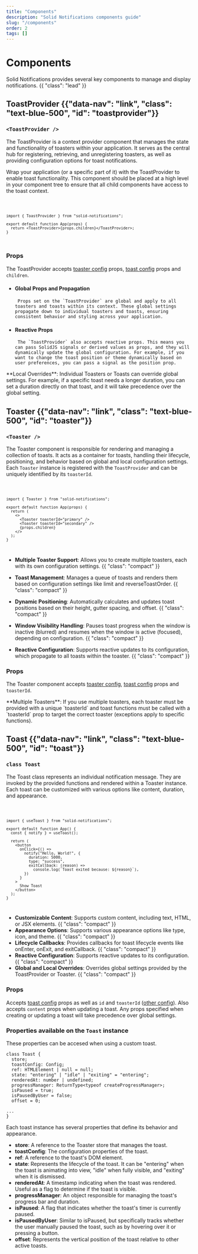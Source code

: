```yaml
---
title: "Components"
description: "Solid Notifications components guide"
slug: "/components"
order: 2
tags: []
---
```



<Title>Components</Title>

# Components

Solid Notifications provides several key components to manage and display notifications. {{ "class": "lead" }}

## ToastProvider {{"data-nav": "link", "class": "text-blue-500", "id": "toastprovider"}}

### `<ToastProvider />`

The ToastProvider is a context provider component that manages the state and functionality of toasters within your application. It serves as the central hub for registering, retrieving, and unregistering toasters, as well as providing configuration options for toast notifications.

Wrap your application (or a specific part of it) with the ToastProvider to enable toast functionality. This component should be placed at a high level in your component tree to ensure that all child components have access to the toast context.

<Code lang="tsx">

```tsx
import { ToastProvider } from "solid-notifications";

export default function App(props) {
  return <ToastProvider>{props.children}</ToastProvider>;
}
```

</Code>

### Props

The ToastProvider accepts [toaster config](/props#toaster-config) props, [toast config](/props#toast-config) props and `children`.

- #### Global Props and Propagation

       Props set on the `ToastProvider` are global and apply to all toasters and toasts within its context. These global settings propagate down to individual toasters and toasts, ensuring consistent behavior and styling across your application.

- #### Reactive Props

       The `ToastProvider` also accepts reactive props. This means you can pass SolidJS signals or derived values as props, and they will dynamically update the global configuration. For example, if you want to change the toast position or theme dynamically based on user preferences, you can pass a signal as the position prop.

<HighlightBlock type="info">
  **Local Overrides**: Individual Toasters or Toasts can override global
  settings. For example, if a specific toast needs a longer duration, you can
  set a duration directly on that toast, and it will take precedence over the
  global setting.
</HighlightBlock>

## Toaster {{"data-nav": "link", "class": "text-blue-500", "id": "toaster"}}

### `<Toaster />`

The Toaster component is responsible for rendering and managing a collection of toasts. It acts as a container for toasts, handling their lifecycle, positioning, and behavior based on global and local configuration settings. Each `Toaster` instance is registered with the `ToastProvider` and can be uniquely identified by its `toasterId`.

<Code lang="tsx">

```tsx
import { Toaster } from "solid-notifications";

export default function App(props) {
  return (
    <>
      <Toaster toasterId="primary" />
      <Toaster toasterId="secondary" />
      {props.children}
    </>
  );
}
```

</Code>

- **Multiple Toaster Support**: Allows you to create multiple toasters, each with its own configuration settings. {{ "class": "compact" }}

- **Toast Management**: Manages a queue of toasts and renders them based on configuration settings like limit and reverseToastOrder. {{ "class": "compact" }}

- **Dynamic Positioning**: Automatically calculates and updates toast positions based on their height, gutter spacing, and offset. {{ "class": "compact" }}

- **Window Visibility Handling**: Pauses toast progress when the window is inactive (blurred) and resumes when the window is active (focused), depending on configuration. {{ "class": "compact" }}

- **Reactive Configuration**: Supports reactive updates to its configuration, which propagate to all toasts within the toaster. {{ "class": "compact" }}

### Props

The Toaster component accepts [toaster config](/props#toaster-config), [toast config](/props#toast-config) props and `toasterId`.

<HighlightBlock type="warning">
  **Multiple Toasters**: If you use multiple toasters, each toaster must be
  provided with a unique `toasterId` and toast functions must be called with a
  `toasterId` prop to target the correct toaster (exceptions apply to specific
  functions).
</HighlightBlock>

## Toast {{"data-nav": "link", "class": "text-blue-500", "id": "toast"}}

### `class Toast`

The Toast class represents an individual notification message. They are invoked by the provided functions and rendered within a Toaster instance. Each toast can be customized with various options like content, duration, and appearance.

<Code lang="tsx">

```tsx
import { useToast } from "solid-notifications";

export default function App() {
  const { notify } = useToast();

  return (
    <button
      onClick={() =>
        notify("Hello, World!", {
          duration: 5000,
          type: "success",
          exitCallback: (reason) =>
            console.log(`Toast exited because: ${reason}`),
        })
      }
    >
      Show Toast
    </button>
  );
}
```

</Code>

- **Customizable Content**: Supports custom content, including text, HTML, or JSX elements. {{ "class": "compact" }}
- **Appearance Options**: Supports various appearance options like type, icon, and theme. {{ "class": "compact" }}
- **Lifecycle Callbacks**: Provides callbacks for toast lifecycle events like onEnter, onExit, and exitCallback. {{ "class": "compact" }}
- **Reactive Configuration**: Supports reactive updates to its configuration. {{ "class": "compact" }}
- **Global and Local Overrides**: Overrides global settings provided by the ToastProvider or Toaster. {{ "class": "compact" }}

### Props

Accepts [toast config](/props#toast-config) props as well as `id` and `toasterId` ([other config](/props#other-config)). Also accepts `content` props when updating a toast.
Any props specified when creating or updating a toast will take precedence over global settings.

### Properties available on the `Toast` instance

These properties can be accesed when using a custom toast.

<InlineCode>

```tsx
class Toast {
  store;
  toastConfig: Config;
  ref: HTMLElement | null = null;
  state: "entering" | "idle" | "exiting" = "entering";
  renderedAt: number | undefined;
  progressManager: ReturnType<typeof createProgressManager>;
  isPaused = true;
  isPausedByUser = false;
  offset = 0;

...
}
```

</InlineCode>

Each toast instance has several properties that define its behavior and appearance.

- **store**: A reference to the Toaster store that manages the toast.
- **toastConfig**: The configuration properties of the toast.
- **ref**: A reference to the toast's DOM element.
- **state**: Represents the lifecycle of the toast. It can be "entering" when the toast is animating into view, "idle" when fully visible, and "exiting" when it is dismissed.
- **renderedAt**: A timestamp indicating when the toast was rendered. Useful as a flag to determine if the toast is visible.
- **progressManager**: An object responsible for managing the toast's progress bar and duration.
- **isPaused**: A flag that indicates whether the toast's timer is currently paused.
- **isPausedByUser**: Similar to isPaused, but specifically tracks whether the user manually paused the toast, such as by hovering over it or pressing a button.
- **offset**: Represents the vertical position of the toast relative to other active toasts.

